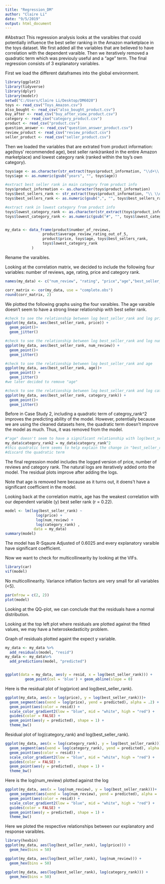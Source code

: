 ---
title: "Regression_DM"
author: "Claire Li"
date: "9/5/2019"
output: html_document
---

#Abstract
This regression analysis looks at the varaibles that could potentially influence the best seller ranking in the Amazon marketplace in the toys dataset. We first added all the variables that are believed to have correlation with the dependent varaible. Then we iteratively removed a quadratic term which was previouly useful and a "age" term. The final regression consists of 3 explanatory variables. 



First we load the different dataframes into the global environment.
```{r setup, include=FALSE}
library(ggplot2)
library(tidyverse)
library(dplyr)
library(modelr)
setwd("C:/Users/Claire Li/Desktop/DM6020")
toys <- read_csv("Toys_Amazon.csv")
also_bought <- read_csv("also_bought_product.csv")
buy_after <- read_csv("buy_after_view_product.csv")
category <- read_csv("category_product.csv")
product <- read_csv("product.csv")
question_answer <- read_csv("question_answer_product.csv")
review_product <- read_csv("review_product.csv")
seller_product <- read_csv("seller_product.csv")

```

Then we loaded the variables that are extrated from product information: age(toys' recommended age), best seller rank(ranked in the entire Amazon marketplace) and lowest category rank (ranked within the toy's own category).

```{r my varaibles}

toys$age <- as.character(str_extract(toys$product_information, "\\d+\\ years\\ "))
toys$age <- as.numeric(gsub("years", "", toys$age))

#extract best seller rank in main category from product info
toys$product_information <- as.character(toys$product_information)
toys$best_sellers_rank <- str_extract(toys$product_information, "\\ \\d+\\,\\d+\\ ")
toys$best_sellers_rank <- as.numeric(gsub(",", "", toys$best_sellers_rank))

#extract rank in lowest category from product info
toys$lowest_category_rank <- as.character(str_extract(toys$product_information, "#\\d+"))
toys$lowest_category_rank <- as.numeric(gsub("#", "", toys$lowest_category_rank))


my_data <- data_frame(product$number_of_reviews,
                 product$average_review_rating_out_of_5, 
                 product$price, toys$age, toys$best_sellers_rank,
                 toys$lowest_category_rank
            )


```


Rename the varaibles.

Looking at the correlation matrix, we decided to include the following four variables: number of reviews, age, rating, price and category rank. 
```{r prep, echo = TRUE}

names(my_data) <- c("num_review", "rating", "price","age","best_seller_rank","category_rank") 

corr_matrix <- cor(my_data, use = "complete.obs")
round(corr_matrix, 2)
```

We plotted the following graphs using the four varaibles. 
The age varaible doesn't seem to have a strong linear relationship with best seller rank.
```{r visualization, echo = TRUE}

#check to see the relationship between log best_seller_rank and log price
ggplot(my_data, aes(best_seller_rank, price)) + 
  geom_point()+
  geom_jitter()

#check to see the relationship between log best_seller_rank and log num_review
ggplot(my_data, aes(best_seller_rank, num_review)) + 
  geom_point()+
  geom_jitter()

#check to see the relationship between log best_seller_rank and age
ggplot(my_data, aes(best_seller_rank, age))+ 
  geom_point() +
  geom_jitter()
#we later decided to remove "age"

#check to see the relationship between log best_seller_rank and log category_rank
ggplot(my_data, aes(best_seller_rank, category_rank)) + 
  geom_point()+
  geom_jitter()
```

Before in Case Study 2, including a quadratic term of categroy_rank^2 improves the predicting ability of the model. However, potentially because we are using the cleaned datasets here, the quadratic term doesn't improve the model as much. Thus, it was removed from the model. 
```{r quadratic term, echo = TRUE}
#"age" doesn't seem to have a significant relationship with log(best_seller_rank)
my_data$category_rank2 = my_data$category_rank^2
#this quadratic term seems to help explain the change in "best_seller_rank", but seems useless when we take the log of "best_seller_rank"
#discard the quadratic term
```

The final regression model includes the logged version of price, number of reviews and category rank. The natural logs are iteratively added onto the model. The residual plots improve after adding the logs. 

Note that age is removed here because as it turns out, it doens't have a significant coefficient in the model. 

Looking back at the correlation matrix, age has the weakest correlation with our dependent variable (y) best seller rank (r = 0.22). 
```{r regression, echo = TRUE}

model <- lm(log(best_seller_rank) ~ 
              log(price) +
              log(num_review) + 
              log(category_rank) ,
             data = my_data)
summary(model)
```

The model has R-Sqaure Adjusted of 0.6025 and every explanatory varaible have significant coefficient.


Now we want to check for multicollinearity by looking at the VIFs.
```{r vif, echo = TRUE}

library(car)
vif(model)
```
No multicollinearity.
Variance inflation factors are very small for all variables (<5).
```{r Residuals & QQ-plot, echo = TRUE}
par(mfrow = c(2, 2))
plot(model)
```
Looking at the QQ-plot, we can conclude that the residuals have a normal distribution.


Looking at the top left plot where residuals are plotted against the fitted values, we may have a heteroskedasticity problem. 



Graph of residuals plotted againt the expect y variable. 
```{r visualization2, echo = TRUE}
my_data <- my_data %>% 
  add_residuals(model, "resid") 
my_data <- my_data%>%  
  add_predictions(model, "predicted")


ggplot(data = my_data, aes(y = resid, x = log(best_seller_rank))) +
         geom_point(col = 'blue') + geom_abline(slope = 0)
```


Here is the residual plot of log(price) and log(best_seller_rank).
```{r viz3}
ggplot(my_data, aes(x = log(price), y = log(best_seller_rank)))+
  geom_segment(aes(xend = log(price), yend = predicted), alpha = .2) +
  geom_point(aes(color = resid)) +
  scale_color_gradient2(low = "blue", mid = "white", high = "red") +
  guides(color = FALSE) +
  geom_point(aes(y = predicted), shape = 1) +
  theme_bw()
```

Residual plot of log(category_rank) and log(best_seller_rank).
```{r viz4}
ggplot(my_data, aes(x = log(category_rank), y = log(best_seller_rank)))+
  geom_segment(aes(xend = log(category_rank), yend = predicted), alpha = .2) +
  geom_point(aes(color = resid)) +
  scale_color_gradient2(low = "blue", mid = "white", high = "red") +
  guides(color = FALSE) +
  geom_point(aes(y = predicted), shape = 1) +
  theme_bw()

```


Here is the log(num_review) plotted against the log
```{r viz5}
ggplot(my_data, aes(x = log(num_review), y = log(best_seller_rank)))+
  geom_segment(aes(xend = log(num_review), yend = predicted), alpha = .2) +
  geom_point(aes(color = resid)) +
  scale_color_gradient2(low = "blue", mid = "white", high = "red") +
  guides(color = FALSE) +
  geom_point(aes(y = predicted), shape = 1) +
  theme_bw()

```

Here we ploted the respective relationships between our explanatory and response varaibles.
```{r viz6, echo = TRUE}
library(hexbin)
ggplot(my_data, aes(log(best_seller_rank), log(price))) + 
  geom_hex(bins = 50)

ggplot(my_data, aes(log(best_seller_rank), log(num_review))) + 
  geom_hex(bins = 50)

ggplot(my_data, aes(log(best_seller_rank), log(category_rank))) + 
  geom_hex(bins = 50)
```

